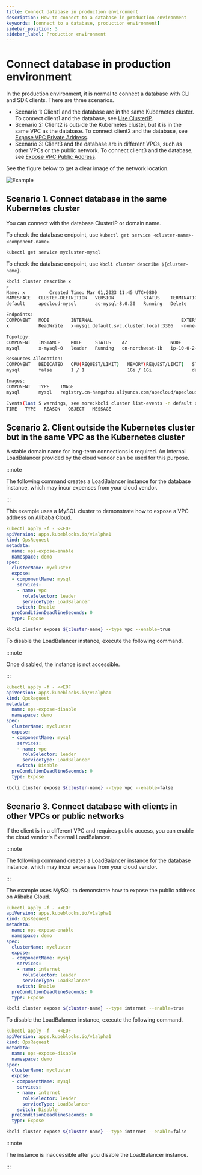 ```yaml
---
title: Connect database in production environment
description: How to connect to a database in production environment
keywords: [connect to a database, production environment]
sidebar_position: 3
sidebar_label: Production environment
---
```



# Connect database in production environment

In the production environment, it is normal to connect a database with CLI and SDK clients. There are three scenarios.

- Scenario 1: Client1 and the database are in the same Kubernetes cluster. To connect client1 and the database, see [Use ClusterIP](#scenario-1-connect-database-in-the-same-kubernetes-cluster).
- Scenario 2: Client2 is outside the Kubernetes cluster, but it is in the same VPC as the database. To connect client2 and the database, see [Expose VPC Private Address](#scenario-2-client-outside-the-kubernetes-cluster-but-in-the-same-vpc-as-the-kubernetes-cluster).
- Scenario 3: Client3 and the database are in different VPCs, such as other VPCs or the public network. To connect client3 and the database, see [Expose VPC Public Address](#scenario-3-connect-database-with-clients-in-other-vpcs-or-public-networks).

See the figure below to get a clear image of the network location.

![Example](/img/docs/connect_database_in_a_production_environment.png)

## Scenario 1. Connect database in the same Kubernetes cluster

You can connect with the database ClusterIP or domain name.

<Tabs>

<TabItem value="kubectl" label="kubectl" default>

To check the database endpoint, use `kubectl get service <cluster-name>-<component-name>`.

```bash
kubectl get service mycluster-mysql
```

</TabItem>

<TabItem value="kbcli" label="kbcli">

To check the database endpoint, use `kbcli cluster describe ${cluster-name}`.

```bash
kbcli cluster describe x
>
Name: x         Created Time: Mar 01,2023 11:45 UTC+0800
NAMESPACE   CLUSTER-DEFINITION   VERSION           STATUS    TERMINATION-POLICY
default     apecloud-mysql       ac-mysql-8.0.30   Running   Delete

Endpoints:
COMPONENT   MODE        INTERNAL                                 EXTERNAL
x           ReadWrite   x-mysql.default.svc.cluster.local:3306   <none>

Topology:
COMPONENT   INSTANCE    ROLE     STATUS    AZ                NODE                                                       CREATED-TIME
mysql       x-mysql-0   leader   Running   cn-northwest-1b   ip-10-0-2-184.cn-northwest-1.compute.internal/10.0.2.184   Mar 01,2023 11:45 UTC+0800

Resources Allocation:
COMPONENT   DEDICATED   CPU(REQUEST/LIMIT)   MEMORY(REQUEST/LIMIT)   STORAGE-SIZE   STORAGE-CLASS
mysql       false       1 / 1                1Gi / 1Gi               data:10Gi      <none>

Images:
COMPONENT   TYPE    IMAGE
mysql       mysql   registry.cn-hangzhou.aliyuncs.com/apecloud/apecloud-mysql-server:8.0.30-5.alpha2.20230105.gd6b8719.2

Events(last 5 warnings, see more:kbcli cluster list-events -n default x):
TIME   TYPE   REASON   OBJECT   MESSAGE
```

</TabItem>

</Tabs>

## Scenario 2. Client outside the Kubernetes cluster but in the same VPC as the Kubernetes cluster

A stable domain name for long-term connections is required. An Internal LoadBalancer provided by the cloud vendor can be used for this purpose.

:::note

The following command creates a LoadBalancer instance for the database instance, which may incur expenses from your cloud vendor.

:::

<Tabs>

<TabItem value="kubectl" label="kubectl" default>

This example uses a MySQL cluster to demonstrate how to expose a VPC address on Alibaba Cloud.

```yaml
kubectl apply -f - <<EOF
apiVersion: apps.kubeblocks.io/v1alpha1
kind: OpsRequest
metadata:
  name: ops-expose-enable
  namespace: demo
spec:
  clusterName: mycluster
  expose:
  - componentName: mysql
    services:
    - name: vpc
      roleSelector: leader
      serviceType: LoadBalancer
    switch: Enable
  preConditionDeadlineSeconds: 0
  type: Expose
```

</TabItem>

<TabItem value="kbcli" label="kbcli">

```bash
kbcli cluster expose ${cluster-name} --type vpc --enable=true
```

</TabItem>

</Tabs>

To disable the LoadBalancer instance, execute the following command.

:::note

Once disabled, the instance is not accessible.

:::

<Tabs>

<TabItem value="kubectl" label="kubectl" default>

```yaml
kubectl apply -f - <<EOF
apiVersion: apps.kubeblocks.io/v1alpha1
kind: OpsRequest
metadata:
  name: ops-expose-disable
  namespace: demo
spec:
  clusterName: mycluster
  expose:
  - componentName: mysql
    services:
    - name: vpc
      roleSelector: leader
      serviceType: LoadBalancer
    switch: Disable
  preConditionDeadlineSeconds: 0
  type: Expose
```

</TabItem>

<TabItem value="kbcli" label="kbcli">

```bash
kbcli cluster expose ${cluster-name} --type vpc --enable=false
```

</TabItem>

</Tabs>

## Scenario 3. Connect database with clients in other VPCs or public networks

If the client is in a different VPC and requires public access, you can enable the cloud vendor's External LoadBalancer.

:::note

The following command creates a LoadBalancer instance for the database instance, which may incur expenses from your cloud vendor.

:::

<Tabs>

<TabItem value="kubectl" label="kubectl" default>

The example uses MySQL to demonstrate how to expose the public address on Alibaba Cloud.

```yaml
kubectl apply -f - <<EOF
apiVersion: apps.kubeblocks.io/v1alpha1
kind: OpsRequest
metadata:
  name: ops-expose-enable
  namespace: demo
spec:
  clusterName: mycluster
  expose:
  - componentName: mysql
    services:
    - name: internet
      roleSelector: leader
      serviceType: LoadBalancer
    switch: Enable
  preConditionDeadlineSeconds: 0
  type: Expose
```

</TabItem>

<TabItem value="kbcli" label="kbcli">

```bash
kbcli cluster expose ${cluster-name} --type internet --enable=true
```

</TabItem>

</Tabs>

To disable the LoadBalancer instance, execute the following command.

<Tabs>

<TabItem value="kubectl" label="kubectl" default>

```yaml
kubectl apply -f - <<EOF
apiVersion: apps.kubeblocks.io/v1alpha1
kind: OpsRequest
metadata:
  name: ops-expose-disable
  namespace: demo
spec:
  clusterName: mycluster
  expose:
  - componentName: mysql
    services:
    - name: internet
      roleSelector: leader
      serviceType: LoadBalancer
    switch: Disable
  preConditionDeadlineSeconds: 0
  type: Expose
```

</TabItem>

<TabItem value="kbcli" label="kbcli">

```bash
kbcli cluster expose ${cluster-name} --type internet --enable=false
```

</TabItem>

</Tabs>

:::note

The instance is inaccessible after you disable the LoadBalancer instance.

:::
